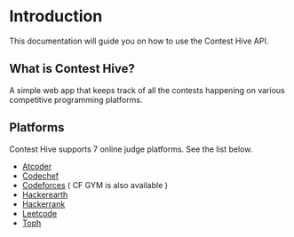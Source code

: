 # Introduction

This documentation will guide you on how to use the Contest Hive API.

## What is Contest Hive?

A simple web app that keeps track of all the contests happening on various competitive programming platforms.

## Platforms

Contest Hive supports 7 online judge platforms. See the list below.

- [Atcoder](https://atcoder.jp/)
- [Codechef](https://www.codechef.com/)
- [Codeforces](https://codeforces.com/) ( CF GYM is also available )
- [Hackerearth](https://www.hackerearth.com/)
- [Hackerrank](https://www.hackerrank.com/)
- [Leetcode](https://leetcode.com/)
- [Toph](https://toph.co/)
